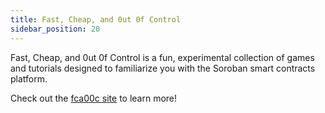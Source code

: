 ```yaml
---
title: Fast, Cheap, and 0ut 0f Control
sidebar_position: 20
---
```


Fast, Cheap, and 0ut 0f Control is a fun, experimental collection of games and tutorials designed to familiarize you with the Soroban smart contracts platform.

Check out the [fca00c site](https://fastcheapandoutofcontrol.com) to learn more!
